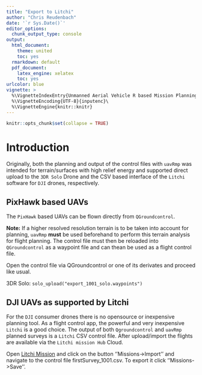 ```yaml
---
title: "Export to Litchi"
author: "Chris Reudenbach"
date: '`r Sys.Date()`'
editor_options:
  chunk_output_type: console
output:
  html_document: 
    theme: united
    toc: yes
  rmarkdown: default
  pdf_document:
    latex_engine: xelatex
    toc: yes
urlcolor: blue
vignette: >
  %\VignetteIndexEntry{Unmanned Aerial Vehicle R based Mission Planning}
  %\VignetteEncoding{UTF-8}{inputenc}\
  %\VignetteEngine{knitr::knitr}
---
```



```r
knitr::opts_chunk$set(collapse = TRUE)
```


# Introduction

Originally, both the planning and output of the control files with `uavRmp` was intended for terrain/surfaces with high relief energy and supported direct upload to the `3DR Solo` Drone and the CSV based interface of the `Litchi` software for `DJI` drones, respectively. 

## PixHawk based UAVs

The `PixHawk` based UAVs can be flown directly from `QGroundcontrol`. 

**Note:** If  a higher resolved resolution terrain is to be taken into account for planning, `uavRmp` **must** be used beforehand to perform this terrain analysis for flight planning. The control file must then be reloaded into `QGroundcontrol` as a waypoint file and can thean be used as a flight control file. 

Open the control file via QGroundcontrol or one of its derivates and proceed like usual. 

3DR Solo:
```solo_upload("export_1001_solo.waypoints")```

## DJI UAVs as supported by Litchi 
For the `DJI` consumer drones there is no opensource or inexpensive planning tool. As a flight control app, the powerful and very inexpensive `Litchi` is a good choice. The output of both `Qgroundcontrol` and `uavRmp` planned surveys is a `Litchi` CSV control file. After upload/import the flights are available via the `Litchi mission Hub` Cloud. 

Open [Litchi Mission](https://flylitchi.com/) and click on the button ''Missions->Import'' and navigate to the control file firstSurvey_1001.csv. To export it click ''Missions->Save''. 









